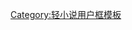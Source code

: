 {{Userbox
  |border-c = #E55B6B
  |border-s = 1
  |id-c     = #E55B6B
  |id-s     = 16
  |id-fc    = #ffffff
  |info-c   = #ffffff
  |info-s   = 10
  |info-fc  = #E55B6B
  |id       = A
  |info     = 這個用戶患有'''[[绯弹的亚莉亚|釘宮病A型]]'''。
}}

[[Category:喜欢绯弹的亚里亚的维基人|{{PAGENAME}}]]
<noinclude>[[Category:轻小说用户框模板]]</noinclude>